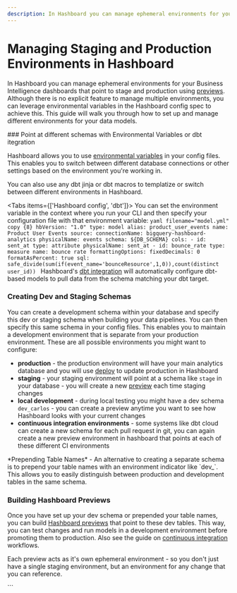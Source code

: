 ```yaml
---
description: In Hashboard you can manage ephemeral environments for your Business Intelligence dashboards that point to stage and production using preview builds
---
```



# Managing Staging and Production Environments in Hashboard

In Hashboard you can manage ephemeral environments for your Business Intelligence dashboards that point to stage and production using [previews](/docs/data-ops/cli/v3/preview). Although there is no explicit feature to manage multiple environments, you can leverage environmental variables in the Hashboard config spec to achieve this. This guide will walk you through how to set up and manage different environments for your data models.

<Steps>
### Point at different schemas with Environmental Variables or dbt itegration

Hashboard allows you to use [environmental variables](/docs/dataops/environment-variables) in your config files. This enables you to switch between different database connections or other settings based on the environment you're working in.

You can also use any dbt jinja or dbt macros to templatize or switch between different environments in Hashboard.

<Tabs items={['Hashboard config', 'dbt']}>
  <Tab>
    You can set the environment variable in the context where you run your CLI and then specify your configuration file with that environment variable:
    ```yaml filename="model.yml" copy {8}
    hbVersion: "1.0"
    type: model
    alias: product_user_events
    name: Product User Events
    source:
      connectionName: bigquery-hashboard-analytics
      physicalName: events
      schema: ${DB_SCHEMA}
    cols:
      - id: sent_at
        type: attribute
        physicalName: sent_at
      - id: bounce_rate
        type: measure
        name: bounce rate
        formattingOptions:
          fixedDecimals: 0
          formatAsPercent: true
        sql: safe_divide(sum(if(event_name='bounceResource',1,0)),count(distinct user_id))
    ```
  </Tab>
  <Tab>
  Hashboard's [dbt integration](../data-ops/dbt-integration) will automatically configure dbt-based models to pull data from the schema matching your dbt target.
</Tab>
</Tabs>

### Creating Dev and Staging Schemas

You can create a development schema within your database and specify this dev or staging schema when building your data pipelines. You can then specify this same schema in your config files. This enables you to maintain a development environment that is separate from your production environment. These are all possible environments you might want to configure:

- **production** - the production environment will have your main analytics database and you will use [deploy](/docs/data-ops/cli/v3/deploy) to update production in Hashboard
- **staging** - your staging environment will point at a schema like `stage` in your database - you will create a new [preview](/docs/data-ops/cli/v3/preview) each time staging changes
- **local development** - during local testing you might have a dev schema `dev_carlos` - you can create a preview anytime you want to see how Hashboard looks with your current changes
- **continuous integration environments** - some systems like dbt cloud can create a new schema for each pull request in git, you can again create a new preview environment in hashboard that points at each of these different CI environments

<Callout type="info">
*Prepending Table Names* - An alternative to creating a separate schema is to
prepend your table names with an environment indicator like `dev_`. This
allows you to easily distinguish between production and development tables in
the same schema.
</Callout>

### Building Hashboard Previews

Once you have set up your dev schema or prepended your table names, you can build [Hashboard previews](/docs/data-ops/cli/v3/preview) that point to these dev tables. This way, you can test changes and run models in a development environment before promoting them to production. Also see the guide on [continuous integration](/docs/data-ops/continuous-integration) workflows.

Each preview acts as it's own ephemeral environment - so you don't just have a single staging environment, but an environment for any change that you can reference.

</Steps>
```
